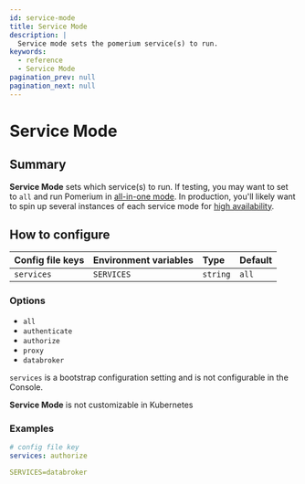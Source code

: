 ```yaml
---
id: service-mode
title: Service Mode
description: |
  Service mode sets the pomerium service(s) to run.
keywords:
  - reference
  - Service Mode
pagination_prev: null
pagination_next: null
---
```



# Service Mode

## Summary

**Service Mode** sets which service(s) to run. If testing, you may want to set to `all` and run Pomerium in [all-in-one mode](/docs/internals/configuration#all-in-one-vs-split-service-mode). In production, you'll likely want to spin up several instances of each service mode for [high availability](/docs/capabilities/high-availability).

## How to configure

<Tabs>
<TabItem value="Core" label="Core">

| **Config file keys** | **Environment variables** | **Type** | **Default** |
| :------------------- | :------------------------ | :------- | :---------- |
| `services`           | `SERVICES`                | `string` | `all`       |

### Options

- `all`
- `authenticate`
- `authorize`
- `proxy`
- `databroker`

</TabItem>
<TabItem value="Enterprise" label="Enterprise">

`services` is a bootstrap configuration setting and is not configurable in the Console.

</TabItem>
<TabItem value="Kubernetes" label="Kubernetes">

**Service Mode** is not customizable in Kubernetes

</TabItem>
</Tabs>

### Examples

```yaml
# config file key
services: authorize

SERVICES=databroker
```
